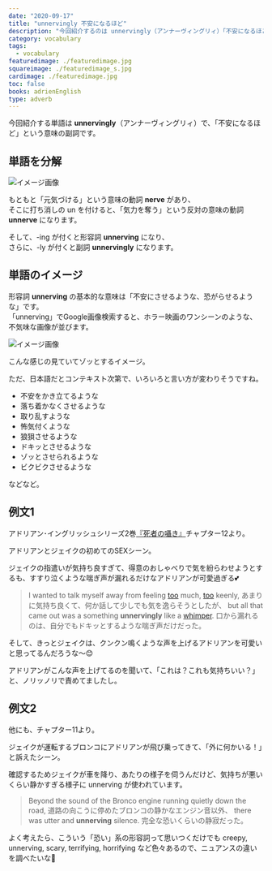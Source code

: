 ```yaml
---
date: "2020-09-17"
title: "unnervingly 不安になるほど"
description: "今回紹介するのは unnervingly（アンナーヴィングリィ）「不安になるほど」という意味の副詞です。例文は、アドリアン･イングリッシュシリーズ2巻『死者の囁き』より"
category: vocabulary
tags:
  - vocabulary
featuredimage: ./featuredimage.jpg
squareimage: ./featuredimage_s.jpg
cardimage: ./featuredimage.jpg
toc: false
books: adrienEnglish
type: adverb
---
```



今回紹介する単語は __unnervingly__（アンナーヴィングリィ）で、「不安になるほど」という意味の副詞です。

## 単語を分解

![イメージ画像](./unnervingly.jpg)

もともと「元気づける」という意味の動詞 __nerve__ があり、  
そこに打ち消しの un を付けると、「気力を奪う」という反対の意味の動詞 __unnerve__ になります。

そして、-ing が付くと形容詞 __unnerving__ になり、  
さらに、-ly が付くと副詞 __unnervingly__ になります。

## 単語のイメージ

形容詞 __unnerving__ の基本的な意味は「不安にさせるような、恐がらせるような」です。  
「unnerving」でGoogle画像検索すると、ホラー映画のワンシーンのような、不気味な画像が並びます。

![イメージ画像](./unnervingly-image-serch.png)

こんな感じの見ていてゾッとするイメージ。

ただ、日本語だとコンテキスト次第で、いろいろと言い方が変わりそうですね。

- 不安をかき立てるような
- 落ち着かなくさせるような
- 取り乱すような
- 怖気付くような
- 狼狽させるような
- ドキッとさせるような
- ゾッとさせられるような
- ビクビクさせるような

などなど。

## 例文1

アドリアン･イングリッシュシリーズ2巻[『死者の囁き』](/mm-romance/a-dangerous-thing/)チャプター12より。

アドリアンとジェイクの初めてのSEXシーン。

ジェイクの指遣いが気持ち良すぎて、得意のおしゃべりで気を紛らわせようとするも、すすり泣くような喘ぎ声が漏れるだけなアドリアンが可愛過ぎる💕

<Blockquote book srcBook="dangerousThing" lang="en" chapter="12">
I wanted to talk myself away from feeling <a href="/vocabulary/too/">too</a> much, <a href="/vocabulary/too/">too</a> keenly,
<span>あまりに気持ち良くて、何か話して少しでも気を逸らそうとしたが、</span>
but all that came out was a something <strong>unnervingly</strong> like a <a href="/vocabulary/whimper/">whimper</a>.
<span>口から漏れるのは、自分でもドキッとするような喘ぎ声だけだった。</span>
</Blockquote>

そして、きっとジェイクは、クンクン鳴くような声を上げるアドリアンを可愛いと思ってるんだろうな〜😊

アドリアンがこんな声を上げてるのを聞いて、「これは？これも気持ちいい？」と、ノリッノリで責めてましたし。

## 例文2

他にも、チャプター11より。

ジェイクが運転するブロンコにアドリアンが飛び乗ってきて、「外に何かいる！」と訴えたシーン。

確認するためジェイクが車を降り、あたりの様子を伺うんだけど、気持ちが悪いくらい静かすぎる様子に unnerving が使われています。

<Blockquote book srcBook="dangerousThing" lang="en" chapter="11">
Beyond the sound of the Bronco engine running quietly down the road,
<span>道路の向こうに停めたブロンコの静かなエンジン音以外、</span>
there was utter and <strong>unnerving</strong> silence.
<span>完全な恐いくらいの静寂だった。</span>
</Blockquote>

よく考えたら、こういう「恐い」系の形容詞って思いつくだけでも creepy, unnerving, scary, terrifying, horrifying など色々あるので、ニュアンスの違いを調べたいな🤔

<VocabularyFooter book="dangerousThing" />
